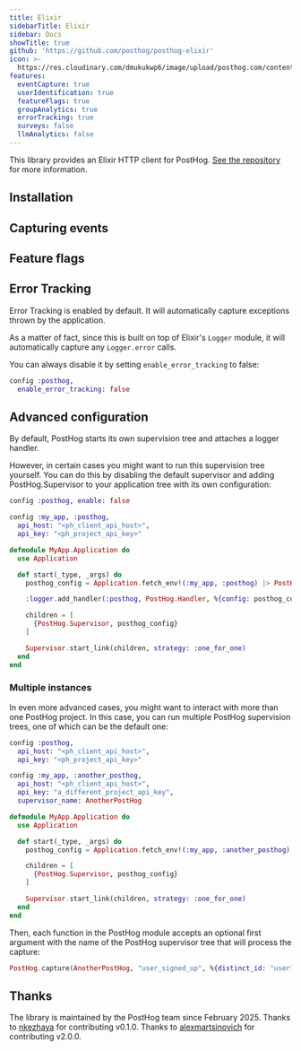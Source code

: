 ```yaml
---
title: Elixir
sidebarTitle: Elixir
sidebar: Docs
showTitle: true
github: 'https://github.com/posthog/posthog-elixir'
icon: >-
  https://res.cloudinary.com/dmukukwp6/image/upload/posthog.com/contents/images/docs/integrate/elixir.svg
features:
  eventCapture: true
  userIdentification: true
  featureFlags: true
  groupAnalytics: true
  errorTracking: true
  surveys: false
  llmAnalytics: false
---
```


This library provides an Elixir HTTP client for PostHog. [See the repository](https://github.com/posthog/posthog-elixir) for more information.

## Installation


<ElixirInstall />

## Capturing events


<ElixirSendEvents />

## Feature flags


<FeatureFlagsLibsIntro />


<ElixirFeatureFlagsCode />

## Error Tracking

Error Tracking is enabled by default. It will automatically capture exceptions thrown by the application.

As a matter of fact, since this is built on top of Elixir's `Logger` module, it will automatically capture any `Logger.error` calls.

You can always disable it by setting `enable_error_tracking` to false:

```elixir
config :posthog,
  enable_error_tracking: false
```

## Advanced configuration

By default, PostHog starts its own supervision tree and attaches a logger handler.

However, in certain cases you might want to run this supervision tree yourself. You can do this by disabling the default supervisor and adding PostHog.Supervisor to your application tree with its own configuration:

```elixir file=config.exs
config :posthog, enable: false

config :my_app, :posthog,
  api_host: "<ph_client_api_host>",
  api_key: "<ph_project_api_key>"
```

```elixir file=application.ex
defmodule MyApp.Application do
  use Application

  def start(_type, _args) do
    posthog_config = Application.fetch_env!(:my_app, :posthog) |> PostHog.Config.validate!()

    :logger.add_handler(:posthog, PostHog.Handler, %{config: posthog_config})

    children = [
      {PostHog.Supervisor, posthog_config}
    ]

    Supervisor.start_link(children, strategy: :one_for_one)
  end
end
```

### Multiple instances

In even more advanced cases, you might want to interact with more than one PostHog project. In this case, you can run multiple PostHog supervision trees, one of which can be the default one:

```elixir file=config.exs
config :posthog,
  api_host: "<ph_client_api_host>",
  api_key: "<ph_project_api_key>"

config :my_app, :another_posthog,
  api_host: "<ph_client_api_host>",
  api_key: "a_different_project_api_key",
  supervisor_name: AnotherPostHog
```

```elixir file=application.ex
defmodule MyApp.Application do
  use Application

  def start(_type, _args) do
    posthog_config = Application.fetch_env!(:my_app, :another_posthog) |> PostHog.Config.validate!()

    children = [
      {PostHog.Supervisor, posthog_config}
    ]

    Supervisor.start_link(children, strategy: :one_for_one)
  end
end
```

Then, each function in the PostHog module accepts an optional first argument with the name of the PostHog supervisor tree that will process the capture:

```elixir
PostHog.capture(AnotherPostHog, "user_signed_up", %{distinct_id: "user123"})
```

## Thanks

The library is maintained by the PostHog team since February 2025.
Thanks to [nkezhaya](https://github.com/nkezhaya) for contributing v0.1.0.
Thanks to [alexmartsinovich](https://github.com/alexmartsinovich) for contributing v2.0.0.
